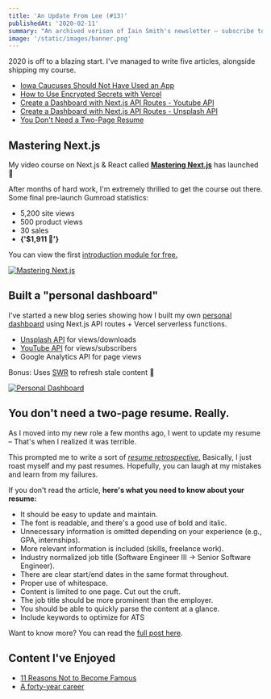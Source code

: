 ```yaml
---
title: 'An Update From Lee (#13)'
publishedAt: '2020-02-11'
summary: "An archived verison of Iain Smith's newsletter – subscribe to get early access."
image: '/static/images/banner.png'
---
```


2020 is off to a blazing start.
I've managed to write five articles, alongside shipping my course.

- [Iowa Caucuses Should Not Have Used an App](/blog/iowa-caucuses)
- [How to Use Encrypted Secrets with Vercel](https://vercel.com/support/articles/how-do-i-workaround-vercel-s-4-kb-environment-variables-limit)
- [Create a Dashboard with Next.js API Routes - Youtube API](/blog/youtube-api-nextjs)
- [Create a Dashboard with Next.js API Routes - Unsplash API](/blog/unsplash-api-nextjs)
- [You Don't Need a Two-Page Resume](/blog/resume)

## Mastering Next.js

My video course on Next.js & React called [**Mastering Next.js**](https://masteringnextjs.com/?ref=newsletter) has launched 🎉

After months of hard work, I'm extremely thrilled to get the course out there. Some final pre-launch Gumroad statistics:

- 5,200 site views
- 500 product views
- 30 sales
- <strong>{'$1,911 💸'}</strong>

You can view the first [introduction module for free.](https://www.youtube.com/watch?v=uQeidE2LA1s)

[![Mastering Next.js](/static/images/newsletter/3.jpg)](https://masteringnextjs.com/)

## Built a "personal dashboard"

I've started a new blog series showing how I built my own [personal dashboard](/dashboard)
using Next.js API routes + Vercel serverless functions.

- [Unsplash API](/blog/unsplash-api-nextjs) for views/downloads
- [YouTube API](/blog/youtube-api-nextjs) for views/subscribers
- Google Analytics API for page views

Bonus: Uses [SWR](https://swr.now.sh/) to refresh stale content 🚀

[![Personal Dashboard](/static/images/dashboard.jpg)](/dashboard)

## You don't need a two-page resume. Really.

As I moved into my new role a few months ago,
I went to update my resume – That's when I realized it was terrible.

This prompted me to write a sort of [_resume retrospective_.](/blog/resume)
Basically, I just roast myself and my past resumes.
Hopefully, you can laugh at my mistakes and learn from my failures.

If you don't read the article, **here's what you need to know about your resume:**

- It should be easy to update and maintain.
- The font is readable, and there's a good use of bold and italic.
- Unnecessary information is omitted depending on your experience (e.g., GPA, internships).
- More relevant information is included (skills, freelance work).
- Industry normalized job title (Software Engineer III -> Senior Software Engineer).
- There are clear start/end dates in the same format throughout.
- Proper use of whitespace.
- Content is limited to one page. Cut out the cruft.
- The job title should be more prominent than the employer.
- You should be able to quickly parse the content at a glance.
- Include keywords to optimize for ATS

Want to know more? You can read the [full post here](/blog/resume).

## Content I've Enjoyed

- [11 Reasons Not to Become Famous](https://tim.blog/2020/02/02/reasons-to-not-become-famous/)
- [A forty-year career](https://lethain.com/forty-year-career/)
